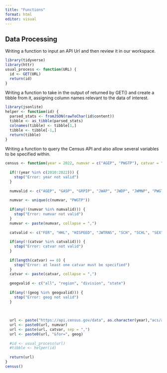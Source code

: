```yaml
---
title: "Functions"
format: html
editor: visual
---
```


## Data Processing
Writing a function to input an API Url and then review it in our workspace.
```r
library(tidyverse)
library(httr)
usual_process <- function(URL) {
  id <- GET(URL)
  return(id)
}
```

Writing a function to take in the output of returned by GET() and create a tibble from it, assigning column names relevant to the data of interest.
```r
library(jsonlite)
helper <- function(id) {
  parsed_stats <- fromJSON(rawToChar(id$content))
  tibble <- as_tibble(parsed_stats)
  colnames(tibble) <- tibble[1,]
  tibble <- tibble[-1,]
  return(tibble)
}
```
Writing a function to query the Census API and also allow several variables to be specified within.
```r
census <- function(year = 2022, numvar = c("AGEP", "PWGTP"), catvar = "SEX", geog = "all", spec = NULL) {
  
  if(!(year %in% c(2010:2022))) {
    stop("Error: year not valid")
  } 
  
  numvalid <- c("AGEP", "GASP", "GRPIP", "JWAP", "JWDP", "JWMNP", "PWGTP")
  
  numvar <- unique(c(numvar, "PWGTP"))
  
  if(any(!(numvar %in% numvalid))) {
    stop("Error: numvar not valid")
  }
  numvar <- paste(numvar, collapse = ",")
  
  catvalid <- c("FER", "HHL", "HISPEED", "JWTRNS", "SCH", "SCHL", "SEX")
  
  if(any(!(catvar %in% catvalid))) {
    stop("Error: catvar not valid")
  }
  
  if(length(catvar) == 0) {
    stop("Error: at least one catvar must be specified")
  }
  catvar <- paste(catvar, collapse = ",")
  
  geogvalid <- c("all", "region", "division", "state")
  
  if(any(!(geog %in% geogvalid))) {
    stop("Error: geog not valid")
  }
  
  
  
  url <- paste("https://api.census.gov/data", as.character(year),"acs/acs1/pums?get=", sep = "/")
  url <- paste0(url, numvar) 
  url <- paste(url, catvar, sep = ",") 
  url <- paste0(url, "&for=", geog)
  
  #id <- usual_process(url)
  #tibble <- helper(id)
    
  return(url)
}
census()
```
